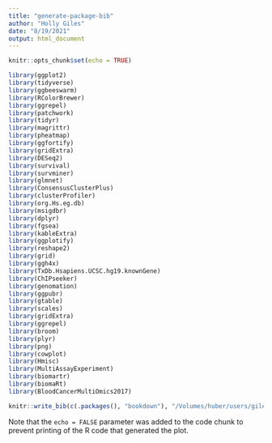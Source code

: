 ```yaml
---
title: "generate-package-bib"
author: "Holly Giles"
date: "8/19/2021"
output: html_document
---
```


```r
knitr::opts_chunk$set(echo = TRUE)
```


```r
library(ggplot2)
library(tidyverse)
library(ggbeeswarm)
library(RColorBrewer)
library(ggrepel)
library(patchwork)
library(tidyr)
library(magrittr)
library(pheatmap)
library(ggfortify)
library(gridExtra)
library(DESeq2)
library(survival)
library(survminer)
library(glmnet)
library(ConsensusClusterPlus)
library(clusterProfiler)
library(org.Hs.eg.db)
library(msigdbr)
library(dplyr)
library(fgsea)
library(kableExtra)
library(ggplotify)
library(reshape2)
library(grid)
library(ggh4x)
library(TxDb.Hsapiens.UCSC.hg19.knownGene)
library(ChIPseeker)
library(genomation)
library(ggpubr)
library(gtable)
library(scales)
library(gridExtra)
library(ggrepel)
library(broom)
library(plyr)
library(png)
library(cowplot)
library(Hmisc)
library(MultiAssayExperiment)
library(biomartr)
library(biomaRt)
library(BloodCancerMultiOmics2017)

```


```r
knitr::write_bib(c(.packages(), "bookdown"), "/Volumes/huber/users/giles/thesis/index/bib/packages.bib")
```

Note that the `echo = FALSE` parameter was added to the code chunk to prevent printing of the R code that generated the plot.
